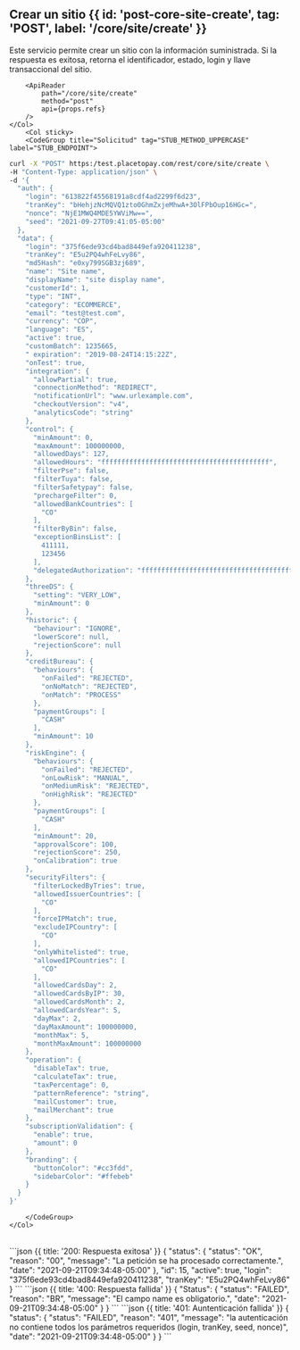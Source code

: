 


## Crear un sitio {{ id: 'post-core-site-create', tag: 'POST', label: '/core/site/create' }}

<Row>
    <Col>
        Este servicio permite crear un sitio con la información suministrada. Si la respuesta es exitosa, retorna el identificador, estado, login y llave transaccional del sitio.
    
        <ApiReader
            path="/core/site/create"
            method="post"
            api={props.refs}
        />
    </Col>
        <Col sticky>
        <CodeGroup title="Solicitud" tag="STUB_METHOD_UPPERCASE" label="STUB_ENDPOINT">
```bash {{title: 'Creación de un sitio'}}
curl -X "POST" https:/test.placetopay.com/rest/core/site/create \
-H "Content-Type: application/json" \
-d '{
  "auth": {
    "login": "613822f45568191a8cdf4ad2299f6d23",
    "tranKey": "bHehjzNcMQVQ1zto0GhmZxjeMhwA+3OlFPbOup16HGc=",
    "nonce": "NjE1MWQ4MDE5YWViMw==",
    "seed": "2021-09-27T09:41:05-05:00"
  },
  "data": {
    "login": "375f6ede93cd4bad8449efa920411238",
    "tranKey": "E5u2PQ4whFeLvy86",
    "md5Hash": "e0xy799SGB3zj689",
    "name": "Site name",
    "displayName": "site display name",
    "customerId": 1,
    "type": "INT",
    "category": "ECOMMERCE",
    "email": "test@test.com",
    "currency": "COP",
    "language": "ES",
    "active": true,
    "customBatch": 1235665,
    " expiration": "2019-08-24T14:15:22Z",
    "onTest": true,
    "integration": {
      "allowPartial": true,
      "connectionMethod": "REDIRECT",
      "notificationUrl": "www.urlexample.com",
      "checkoutVersion": "v4",
      "analyticsCode": "string"
    },
    "control": {
      "minAmount": 0,
      "maxAmount": 100000000,
      "allowedDays": 127,
      "allowedHours": "ffffffffffffffffffffffffffffffffffffffffff",
      "filterPse": false,
      "filterTuya": false,
      "filterSafetypay": false,
      "prechargeFilter": 0,
      "allowedBankCountries": [
        "CO"
      ],
      "filterByBin": false,
      "exceptionBinsList": [
        411111,
        123456
      ],
      "delegatedAuthorization": "ffffffffffffffffffffffffffffffffffffffffff"
    },
    "threeDS": {
      "setting": "VERY_LOW",
      "minAmount": 0
    },
    "historic": {
      "behaviour": "IGNORE",
      "lowerScore": null,
      "rejectionScore": null
    },
    "creditBureau": {
      "behaviours": {
        "onFailed": "REJECTED",
        "onNoMatch": "REJECTED",
        "onMatch": "PROCESS"
      },
      "paymentGroups": [
        "CASH"
      ],
      "minAmount": 10
    },
    "riskEngine": {
      "behaviours": {
        "onFailed": "REJECTED",
        "onLowRisk": "MANUAL",
        "onMediumRisk": "REJECTED",
        "onHighRisk": "REJECTED"
      },
      "paymentGroups": [
        "CASH"
      ],
      "minAmount": 20,
      "approvalScore": 100,
      "rejectionScore": 250,
      "onCalibration": true
    },
    "securityFilters": {
      "filterLockedByTries": true,
      "allowedIssuerCountries": [
        "CO"
      ],
      "forceIPMatch": true,
      "excludeIPCountry": [
        "CO"
      ],
      "onlyWhitelisted": true,
      "allowedIPCountries": [
        "CO"
      ],
      "allowedCardsDay": 2,
      "allowedCardsByIP": 30,
      "allowedCardsMonth": 2,
      "allowedCardsYear": 5,
      "dayMax": 2,
      "dayMaxAmount": 100000000,
      "monthMax": 5,
      "monthMaxAmount": 100000000
    },
    "operation": {
      "disableTax": true,
      "calculateTax": true,
      "taxPercentage": 0,
      "patternReference": "string",
      "mailCustomer": true,
      "mailMerchant": true
    },
    "subscriptionValidation": {
      "enable": true,
      "amount": 0
    },
    "branding": {
      "buttonColor": "#cc3fdd",
      "sidebarColor": "#ffebeb"
    }
  }
}'
```
        </CodeGroup>
    </Col>
</Row>

<Row>
    <Col>
        <ApiReader
            path="/core/site/create"
            method="post"
            type="response"
            api={props.refs}
        />
    </Col>
        <Col sticky>
        <br />
        <CodeGroup title="Respuesta">
```json {{ title: '200: Respuesta exitosa' }}
{
  "status": {
    "status": "OK",
    "reason": "00",
    "message": "La petición se ha procesado correctamente.",
    "date": "2021-09-21T09:34:48-05:00"
  },
  "id": 15,
  "active": true,
  "login": "375f6ede93cd4bad8449efa920411238",
  "tranKey": "E5u2PQ4whFeLvy86"
}
```
```json {{ title: '400: Respuesta fallida' }}
{
  "Status": {
    "status": "FAILED",
    "reason": "BR",
    "message": "El campo name es obligatorio.",
    "date": "2021-09-21T09:34:48-05:00"
  }
}
```
```json {{ title: '401: Auntenticación fallida' }}
{
  "status": {
    "status": "FAILED",
    "reason": "401",
    "message": "la autenticación no contiene todos los parámetros requeridos (login, tranKey, seed, nonce)",
    "date": "2021-09-21T09:34:48-05:00"
  }
}
```
        </CodeGroup>
    </Col>
</Row>

